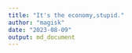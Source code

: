 ```yaml
---
title: "It's the economy,stupid."
author: "magisk"
date: "2023-08-09"
output: md_document
---
```




